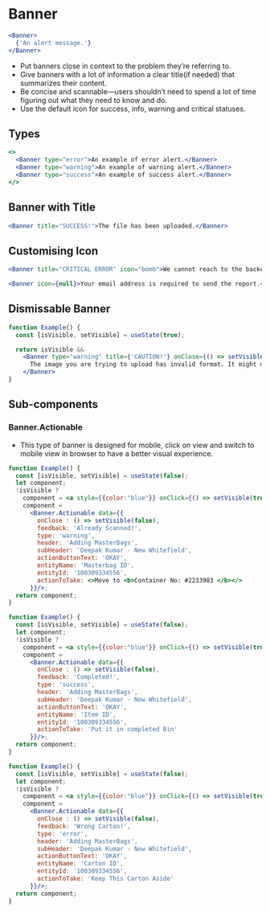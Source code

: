 
# Banner

<Documenter component={Banner}>

```jsx preview
<Banner>
  {'An alert message.'}
</Banner>
```

</Documenter>

* Put banners close in context to the problem they’re referring to.
* Give banners with a lot of information a clear title(if needed) that summarizes their content.
* Be concise and scannable—users shouldn’t need to spend a lot of time figuring out what they need to know and do.
* Use the default icon for success, info, warning and critical statuses.

## Types

```jsx preview
<>
  <Banner type="error">An example of error alert.</Banner>
  <Banner type="warning">An example of warning alert.</Banner>
  <Banner type="success">An example of success alert.</Banner>
</>
```

## Banner with Title

```jsx preview
<Banner title="SUCCESS!">The file has been uploaded.</Banner>
```

## Customising Icon

```jsx preview
<Banner title="CRITICAL ERROR" icon="bomb">We cannot reach to the backend service, your changes could not be persisted.</Banner>
```

```jsx preview
<Banner icon={null}>Your email address is required to send the report.</Banner>
```

## Dismissable Banner

```jsx preview
function Example() {
  const [isVisible, setVisible] = useState(true);

  return isVisible &&
    <Banner type="warning" title={'CAUTION!'} onClose={() => setVisible(false)}>
      The image you are trying to upload has invalid format. It might not render well.
    </Banner>
}
```

## Sub-components

### Banner.Actionable

* This type of banner is designed for mobile, click on view and switch to mobile view in browser to have a better visual experience.

<Documenter component={Banner.Actionable} sub>

```jsx preview
function Example() {
  const [isVisible, setVisible] = useState(false);
  let component;
  !isVisible ?
    component = <a style={{color:"blue"}} onClick={() => setVisible(true)}>WARNING</a> :
    component = 
      <Banner.Actionable data={{
        onClose : () => setVisible(false),
        feedback: 'Already Scanned!',
        type: 'warning',
        header: 'Adding MasterBags',
        subHeader: 'Deepak Kumar - New Whitefield',
        actionButtonText: 'OKAY',
        entityName: 'Masterbag ID',
        entityId: '100309334556',
        actionToTake: <>Move to <b>Container No: #2233983 </b></>
      }}/>;
  return component;
}
```

```jsx preview
function Example() {
  const [isVisible, setVisible] = useState(false);
  let component;
  !isVisible ?
    component = <a style={{color:"blue"}} onClick={() => setVisible(true)}>SUCCESS</a> :
    component = 
      <Banner.Actionable data={{
        onClose : () => setVisible(false),
        feedback: 'Completed!',
        type: 'success',
        header: 'Adding MasterBags',
        subHeader: 'Deepak Kumar - New Whitefield',
        actionButtonText: 'OKAY',
        entityName: 'Item ID',
        entityId: '100309334556',
        actionToTake: 'Put it in completed Bin'
      }}/>;
  return component;
}
```

```jsx preview
function Example() {
  const [isVisible, setVisible] = useState(false);
  let component;
  !isVisible ?
    component = <a style={{color:"blue"}} onClick={() => setVisible(true)}>ERROR</a> :
    component = 
      <Banner.Actionable data={{
        onClose : () => setVisible(false),
        feedback: 'Wrong Carton!',
        type: 'error',
        header: 'Adding MasterBags',
        subHeader: 'Deepak Kumar - New Whitefield',
        actionButtonText: 'OKAY',
        entityName: 'Carton ID',
        entityId: '100309334556',
        actionToTake: 'Keep This Carton Aside'
      }}/>;
  return component;
}
```

</Documenter>
